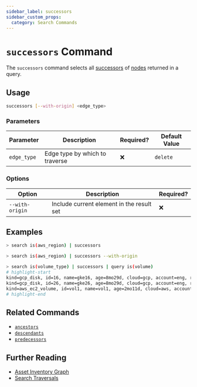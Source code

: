 ```yaml
---
sidebar_label: successors
sidebar_custom_props:
  category: Search Commands
---
```


# `successors` Command

The `successors` command selects all [successors](../../concepts/asset-inventory-graph/index.mdx#successors) of [nodes](../../concepts/asset-inventory-graph/index.mdx#nodes) returned in a query.

## Usage

```bash
successors [--with-origin] <edge_type>
```

### Parameters

| Parameter   | Description                    | Required? | Default Value |
| ----------- | ------------------------------ | --------- | ------------- |
| `edge_type` | Edge type by which to traverse | ❌        | `delete`      |

### Options

| Option          | Description                               | Required? |
| --------------- | ----------------------------------------- | --------- |
| `--with-origin` | Include current element in the result set | ❌        |

## Examples

```bash title="Equivalent to query is(aws_region) -->"
> search is(aws_region) | successors
```

```bash title="Equivalent to query is(aws_region) -[0:1]->"
> search is(aws_region) | successors --with-origin
```

```bash
> search is(volume_type) | successors | query is(volume)
# highlight-start
​kind=gcp_disk, id=16, name=gke16, age=8mo29d, cloud=gcp, account=eng, region=us-west1, zone=us-west1-a
​kind=gcp_disk, id=26, name=gke26, age=8mo29d, cloud=gcp, account=eng, region=us-west1, zone=us-west1-a
​kind=aws_ec2_volume, id=vol1, name=vol1, age=2mo11d, cloud=aws, account=insights, region=us-west-2
# highlight-end
```

## Related Commands

- [`ancestors`](./ancestors.mdx)
- [`descendants`](./descendants.mdx)
- [`predecessors`](./predecessors.mdx)

## Further Reading

- [Asset Inventory Graph](../../concepts/asset-inventory-graph/index.mdx)
- [Search Traversals](../search/traversals.mdx)
